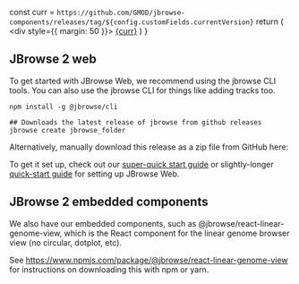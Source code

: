 
  const curr = `https://github.com/GMOD/jbrowse-components/releases/tag/${config.customFields.currentVersion}`
  return (
    <div style={{ margin: 50 }}>
      <a href={curr}>{curr}</a>
    </div>
  )
}

## JBrowse 2 web

To get started with JBrowse Web, we recommend using the jbrowse CLI tools.
You can also use the jbrowse CLI for things like adding tracks too.

```
npm install -g @jbrowse/cli

## Downloads the latest release of jbrowse from github releases
jbrowse create jbrowse_folder
```

Alternatively, manually download this release as a zip file from GitHub here:

<Link />

To get it set up, check out our [super-quick start
guide](/docs/superquickstart_web) or slightly-longer [quick-start
guide](/docs/quickstart_web) for setting up JBrowse Web.

## JBrowse 2 embedded components

We also have our embedded components, such as
@jbrowse/react-linear-genome-view, which is the React component for the linear
genome browser view (no circular, dotplot, etc).

See https://www.npmjs.com/package/@jbrowse/react-linear-genome-view for
instructions on downloading this with npm or yarn.
